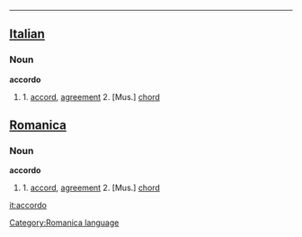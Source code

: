 ----

==[[Italian]]==
===Noun===
<b>accordo</b>
#1. [[accord]], [[agreement]] 2. [Mus.] [[chord]]

==[[Romanica]]==
[[Category:Romanica language]]
===Noun===
<b>accordo</b>
#1. [[accord]], [[agreement]] 2. [Mus.] [[chord]]

[[it:accordo]]
